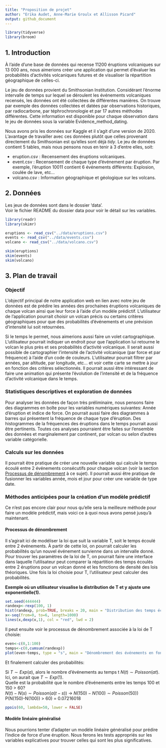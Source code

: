 ```yaml
---
title: "Proposition de projet"
author: "Erika Audet, Anne-Marie Groulx et Allisson Picard"
output: github_document
---
```


```r
library(tidyverse)
library(broom)
```

## 1. Introduction

À l’aide d’une base de données qui recense 11200 éruptions volcaniques sur 13 000 ans, nous aimerions créer une application qui permet d’évaluer les probabilités d’activités volcaniques futures et de visualiser la répartition géographique de celles-ci. 

Le jeu de données provient du Smithsonian Institution. Considérant l’énorme intervalle de temps sur lequel se déroulent les événements volcaniques recensés, les données ont été collectées de différentes manières. On trouve par exemple des données collectées et datées par observations historiques, par radiocarbone, par téphrochronologie et par 17 autres méthodes différentes. Cette information est disponible pour chaque observation dans le jeu de données sous la variable Evidence_method_dating. 

Nous avons pris les données sur Kaggle et il s’agit d’une version de 2020. L’avantage de travailler avec ces données plutôt que celles provenant directement du Smithsonian est qu’elles sont déjà *tidy*. Le jeu de données contient 5 tables, mais nous pensons nous en tenir à 3 d’entre elles, soit: 

- eruption.csv : Recensement des éruptions volcaniques. 
- event.csv : Recensement de chaque type d'événement par éruption. Par exemple, l'éruption 10011 contient 6 événements différents: Explosion, coulée de lave, etc...
- volcano.csv : Information géographique et géologique sur les volcans. 

## 2. Données

Les jeux de données sont dans le dossier 'data'.\
Voir le fichier README du dossier data pour voir le détail sur les variables.

```r
library(readr)
library(skimr)

eruptions <- read_csv("../data/eruptions.csv")
events <- read_csv("../data/events.csv")
volcano <- read_csv("../data/volcano.csv")

skim(eruptions)
skim(events)
skim(volcano)


```



## 3. Plan de travail

### Objectif

L’objectif principal de notre application web en lien avec notre jeu de données est de prédire les années des prochaines éruptions volcaniques de chaque volcan ainsi que leur force à l’aide d’un modèle prédictif. L’utilisateur de l’application pourrait choisir un volcan précis ou certains critères géographiques pour que des probabilités d’événements et une prévision d’intensité lui soit retournées. 

Si le temps le permet, nous aimerions aussi faire un volet cartographique. L’utilisateur pourrait indiquer un endroit pour que l’application lui retourne le volcan le plus près et ses probabilités d’activité volcanique. Il serait aussi possible de cartographier l’intensité de l’activité volcanique (par force et par fréquence) à l’aide d’un code de couleurs. L’utilisateur pourrait filtrer par années, par altitude, par longitude, etc... et voir cette carte se mettre à jour en fonction des critères sélectionnés. Il pourrait aussi être intéressant de faire une animation qui présente l’évolution de l’intensité et de la fréquence d’activité volcanique dans le temps. 

### Statistiques descriptives et exploration de données
Pour analyser les données de façon très préliminaire, nous pensons faire des diagrammes en boîte pour les variables numériques suivantes: Année d'éruption et indice de force. On pourrait aussi faire des diagrammes à barres qui présentent la fréquence de chaque type d'éruption. Des histogrammes de la fréquences des éruptions dans le temps pourrait aussi être pertinents. Toutes ces analyses pourraient être faites sur l'ensemble des données et marginalement par continent, par volcan ou selon d'autres variable catégorielle.

### Calculs sur les données
Il pourrait être pratique de créer une nouvelle variable qui calcule le temps écoulé entre 2 événements consécutifs pour chaque volcan (voir la section [Processus de dénombrement] à ce sujet). Il pourrait aussi être pratique de fusionner les variables année, mois et jour pour créer une variable de type date.

### Méthodes anticipées pour la création d'un modèle prédictif
Ce n’est pas encore clair pour nous qu’elle sera la meilleure méthode pour faire un modèle prédictif, mais voici ce à quoi nous avons pensé jusqu’à maintenant. 

#### Processus de dénombrement 
Il s’agirait ici de modéliser la loi que suit la variable T, soit le temps écoulé entre 2 événements. À partir de cette loi, on pourrait calculer les probabilités qu’un nouvel événement survienne dans un intervalle donné. Pour trouver les paramètres de la loi de T, on pourrait faire une interface dans laquelle l’utilisateur peut comparer la répartition des temps écoulés entre 2 éruptions pour un volcan donné et les fonctions de densité des lois théoriques. Une fois la loi choisie pour T, l’utilisateur peut calculer des probabilités.

**Exemple où un utilisateur visualise la distribution de T et y ajuste une exponentielle(1).**
```r
set.seed(444444)
randexp<-rexp(100, 1)
hist(randexp, prob=TRUE, breaks = 20, main = "Distribution des temps écoulés entre 2 événements", xlab="Temps écoulé entre 2 événements", ylab="Proportion", col="skyblue")
x<-seq(from=0, to=6, length=1000)
lines(x,dexp(x,1), col = "red", lwd = 2)

```


Il peut ensuite voir le processus de dénombrement associée à la loi de T choisie:
```r

even<-c(0,1:100)
temps<-c(0,cumsum(randexp))
plot(even~temps, type = "s", main = "Dénombrement des événements en fonction du temps écoulé", xlab="Temps écoulé", ylab="Nombre d'événements")

```

Et finalement calculer des probabilités:

Si $T\sim Exp(a)$, alors le nombre d'événements au temps t $N(t)\sim Poisson(at)$. Ici, on aurait que $T\sim Exp(1)$.\
Quelle est la probabilité que le nombre d'événements entre les temps 100 et 150 > 60? \
$N(t)-N(s)\sim Poisson(a(t-s))$ -> $N(150)-N(100)\sim Poisson(50))$\
P(N(150)-N(100)) > 60) = 0.07216018 \

```r
ppois(60, lambda=50, lower = FALSE)
```

#### Modèle linéaire généralisé
Nous pourrions tenter d'adapter un modèle linéaire généralisé pour prédire l'indice de force d'une éruption. Nous ferons les tests appropriés sur les variables explicatives pour trouver celles qui sont les plus significatives.